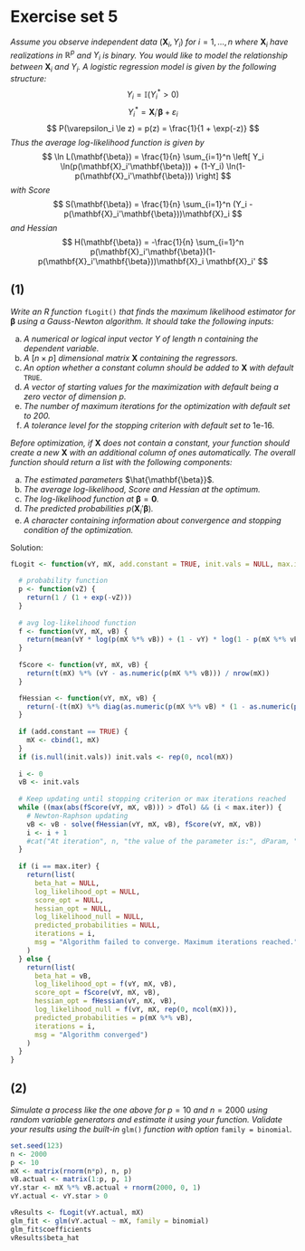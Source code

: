 # Exercise set 5

*Assume you observe independent data* $(\mathbf{X}_i, Y_i)$ *for* $i = 1, \dots, n$ *where* $\mathbf{X}_i$ *have realizations in* $\mathbb{R}^p$ *and* $Y_i$ *is binary. You would like to model the relationship between* $\mathbf{X}_i$ *and* $Y_i$*. A logistic regression model is given by the following structure:*
$$
Y_i = \mathbb{I}(Y_i^* > 0)
$$
$$
Y_i^* = \mathbf{X}_i'\mathbf{\beta} + \varepsilon_i
$$
$$
P(\varepsilon_i \le z) = p(z) = \frac{1}{1 + \exp(-z)}
$$
*Thus the average log-likelihood function is given by*
$$
\ln L(\mathbf{\beta}) = \frac{1}{n} \sum_{i=1}^n \left[ Y_i \ln(p(\mathbf{X}_i'\mathbf{\beta})) + (1-Y_i) \ln(1-p(\mathbf{X}_i'\mathbf{\beta})) \right]
$$
*with Score*
$$
S(\mathbf{\beta}) = \frac{1}{n} \sum_{i=1}^n (Y_i - p(\mathbf{X}_i'\mathbf{\beta}))\mathbf{X}_i
$$
*and Hessian*
$$
H(\mathbf{\beta}) = -\frac{1}{n} \sum_{i=1}^n p(\mathbf{X}_i'\mathbf{\beta})(1-p(\mathbf{X}_i'\mathbf{\beta}))\mathbf{X}_i \mathbf{X}_i'
$$

## **(1)**

*Write an R function* `fLogit()` *that finds the maximum likelihood estimator for* $\mathbf{\beta}$ *using a Gauss-Newton algorithm. It should take the following inputs:*

  (a) *A numerical or logical input vector* $Y$ *of length* $n$ *containing the dependent variable.*
  (b) *A* $[n \times p]$ *dimensional matrix* $\mathbf{X}$ *containing the regressors.*
  (c) *An option whether a constant column should be added to* $\mathbf{X}$ *with default* `TRUE`*.*
  (d) *A vector of starting values for the maximization with default being a zero vector of dimension* $p$*.*
  (e) *The number of maximum iterations for the optimization with default set to 200.*
  (f) *A tolerance level for the stopping criterion with default set to* $1\text{e-}16$*.*

*Before optimization, if* $\mathbf{X}$ *does not contain a constant, your function should create a new* $\mathbf{X}$ *with an additional column of ones automatically. The overall function should return a list with the following components:*

  (a) *The estimated parameters* $\hat{\mathbf{\beta}}$*.*
  (b) *The average log-likelihood, Score and Hessian at the optimum.*
  (c) *The log-likelihood function at* $\mathbf{\beta} = \mathbf{0}$*.*
  (d) *The predicted probabilities* $p(\mathbf{X}_i'\mathbf{\beta})$*.*
  (e) *A character containing information about convergence and stopping condition of the optimization.*

Solution:

```r
fLogit <- function(vY, mX, add.constant = TRUE, init.vals = NULL, max.iter = 200, dTol = 1e-16) {
  
  # probability function
  p <- function(vZ) {
    return(1 / (1 + exp(-vZ)))
  }
  
  # avg log-likelihood function
  f <- function(vY, mX, vB) {
    return(mean(vY * log(p(mX %*% vB)) + (1 - vY) * log(1 - p(mX %*% vB))))
  }
  
  fScore <- function(vY, mX, vB) {
    return(t(mX) %*% (vY - as.numeric(p(mX %*% vB))) / nrow(mX))
  }

  fHessian <- function(vY, mX, vB) {
    return(-(t(mX) %*% diag(as.numeric(p(mX %*% vB) * (1 - as.numeric(p(mX %*% vB))))) %*% mX) / nrow(mX))
  }
  
  if (add.constant == TRUE) {
    mX <- cbind(1, mX)
  }
  if (is.null(init.vals)) init.vals <- rep(0, ncol(mX))
  
  i <- 0
  vB <- init.vals
  
  # Keep updating until stopping criterion or max iterations reached
  while ((max(abs(fScore(vY, mX, vB))) > dTol) && (i < max.iter)) {
    # Newton-Raphson updating
    vB <- vB - solve(fHessian(vY, mX, vB), fScore(vY, mX, vB))
    i <- i + 1
    #cat("At iteration", n, "the value of the parameter is:", dParam, "\n")
  }
  
  if (i == max.iter) {
    return(list(
      beta_hat = NULL, 
      log_likelihood_opt = NULL, 
      score_opt = NULL,
      hessian_opt = NULL,
      log_likelihood_null = NULL,
      predicted_probabilities = NULL,
      iterations = i,  
      msg = "Algorithm failed to converge. Maximum iterations reached.")
    )
  } else {
    return(list(
      beta_hat = vB, 
      log_likelihood_opt = f(vY, mX, vB), 
      score_opt = fScore(vY, mX, vB),
      hessian_opt = fHessian(vY, mX, vB),
      log_likelihood_null = f(vY, mX, rep(0, ncol(mX))),
      predicted_probabilities = p(mX %*% vB),
      iterations = i,  
      msg = "Algorithm converged")
    )
  }
}
```

## **(2)**

*Simulate a process like the one above for* $p = 10$ *and* $n = 2000$ *using random variable generators and estimate it using your function. Validate your results using the built-in* `glm()` *function with option* `family = binomial`*.*

```r
set.seed(123)
n <- 2000
p <- 10
mX <- matrix(rnorm(n*p), n, p)
vB.actual <- matrix(1:p, p, 1)
vY.star <- mX %*% vB.actual + rnorm(2000, 0, 1)
vY.actual <- vY.star > 0

vResults <- fLogit(vY.actual, mX)
glm_fit <- glm(vY.actual ~ mX, family = binomial)
glm_fit$coefficients
vResults$beta_hat
```
